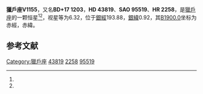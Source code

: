 {{Starbox begin
| name = 獵戶座V1155
}}
{{Starbox observe
| epoch = [[J2000.0|J2000.0]]
| constell = [[獵戶座|獵戶座]]<ref name=SIMBAD>{{cite web
 | url=http://simbad.u-strasbg.fr/simbad/sim-id?Ident=HR+2258
 | title=Pulsating variable Star
 | publisher=Centre de Données astronomiques de Strasbourg
 | work=SIMBAD
 | accessdate=2012-07-13
 | archive-date=2016-03-16
 | archive-url=https://web.archive.org/web/20160316165429/http://simbad.u-strasbg.fr/simbad/sim-id?Ident=HR+2258
 | dead-url=no
 }}</ref><ref name=DATA>{{cite web
 | url=http://vizier.u-strasbg.fr/viz-bin/VizieR-5?-out.add=.&-source=5050&-corr=PK=HR&-out.max=9999&HR=2258
 | title=VizieR Detailed Page
 | accessdate=2012-07-13
 | archive-date=2016-03-05
 | archive-url=https://web.archive.org/web/20160305082355/http://vizier.u-strasbg.fr/viz-bin/VizieR-5?-out.add=.&-source=5050&-corr=PK=HR&-out.max=9999&HR=2258
 | dead-url=no
 }}</ref>
| 星官 = 
| ra = {{RA|6|19|1.8}}<ref name=SIMBAD /><ref name=DATA />
| dec = {{DEC|+17|19|30}}<ref name=SIMBAD /><ref name=DATA />
| appmag_v = 6.32<ref name=SIMBAD /><ref name=DATA />
}}
{{Starbox character
| class = B9IIIpSiCr:<ref name=SIMBAD /><ref name=DATA />
| b-v = -0.07<ref name=SIMBAD /><ref name=DATA />
| u-b = -0.3<ref name=SIMBAD /><ref name=DATA />
| r-i = <ref name=SIMBAD /><ref name=DATA />
| variable = 
}}
{{Starbox astrometry
| radial_v = -0.3
| prop_mo_ra = 0
| parallax = 
| p_error = 
}}
{{Starbox catalog
| names =BD+17 1203，[[SAO星表|SAO]] 95519，[[HD星表|HD]] 43819，[[HR星表|HR]] 2258}}
{{Starbox reference |Simbad=HR+2258}}
{{Starbox end}}

'''獵戶座V1155'''，又名'''BD+17 1203'''，'''HD 43819'''、'''SAO 95519'''、'''HR 2258'''，是[[獵戶座|獵戶座]]的一颗恒星<ref name=SIMBAD /><ref name=DATA />，视星等为6.32，位于[[銀道座標系|銀經]]193.88，[[銀道座標系|銀緯]]0.92，其[[B1900.0|B1900.0]]坐标为赤經{{RA|6|13|12.9}}，赤緯{{DEC|+17|0.92|52}}。

== 参考文献 ==
{{reflist}}

{{star-stub}}

{{獵戶座恒星}}
[[Category:獵戶座|Category:獵戶座]]
[[Category:HD和HDE天體|43819]]
[[Category:HR天體|2258]]
[[Category:SAO天體|95519]]